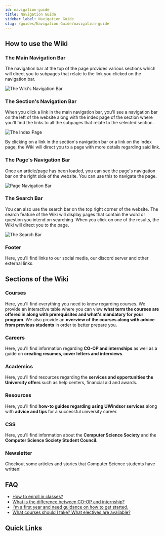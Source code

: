 ```yaml
---
id: navigation-guide
title: Navigation Guide
sidebar_label: Navigation Guide
slug: /guides/Navigation Guide/navigation-guide
---
```

## How to use the Wiki

### The Main Navigation Bar

The navigation bar at the top of the page provides various sections which will direct you to subpages that relate to the link you clicked on the navigation bar.

![The Wiki's Navigation Bar](/img/nav_guide/nav_bar.jpg)

### The Section's Navigation Bar

When you click a link in the main navigation bar, you'll see a navigation bar on the left of the website along with the index page of the section where you'll find the links to all the subpages that relate to the selected section. 

![The Index Page](/img/nav_guide/index_page.jpg)

By clicking on a link in the section's navigation bar or a link on the index page, the Wiki will direct you to a page with more details regarding said link.

### The Page's Navigation Bar

Once an article/page has been loaded, you can see the page's navigation bar on the right side of the website. You can use this to navigate the page.

![Page Navigation Bar](/img/nav_guide/ex_of_page_navbar.jpg)

### The Search Bar

You can also use the search bar on the top right corner of the website. The search feature of the Wiki will display pages that contain the word or question you intend on searching. When you click on one of the results, the Wiki will direct you to the page.

![The Search Bar](/img/nav_guide/search_bar.jpg)

### Footer

Here, you'll find links to our social media, our discord server and other external links.

## Sections of the Wiki

### Courses

Here, you'll find everything you need to know regarding courses. We provide an interactive table where you can view **what term the courses are offered in along with prerequisites and what's mandatory for your program**. We also provide an **overview of the courses along with advice from previous students** in order to better prepare you.

### Careers

Here, you'll find information regarding **CO-OP and internships** as well as a guide on **creating resumes, cover letters and interviews**.

### Academics

Here, you'll find resources regarding the **services and opportunities the University offers** such as help centers, financial aid and awards.

### Resources

Here, you'll find **how-to guides regarding using UWindsor services** along with **advice and tips** for a successful university career.

### CSS

Here, you'll find information about the **Computer Science Society** and the **Computer Science Society Student Council**.

### Newsletter

Checkout some articles and stories that Computer Science students have written!

## FAQ

+ [How to enroll in classes?](https://uwindsorcss.github.io/wiki/resources/guides/uwinsite_guide#how-to-plan--enroll-in-classes)
+ [What is the difference between CO-OP and internship?](https://uwindsorcss.github.io/wiki/careers/choosing)
+ [I'm a first year and need guidance on how to get started.](https://uwindsorcss.github.io/wiki/resources/guides/first_year)
+ [What courses should I take? What electives are available?](https://uwindsorcss.github.io/wiki/courses/course_planning/recommendedsequence#recommended-sequence)


## Quick Links


<App />